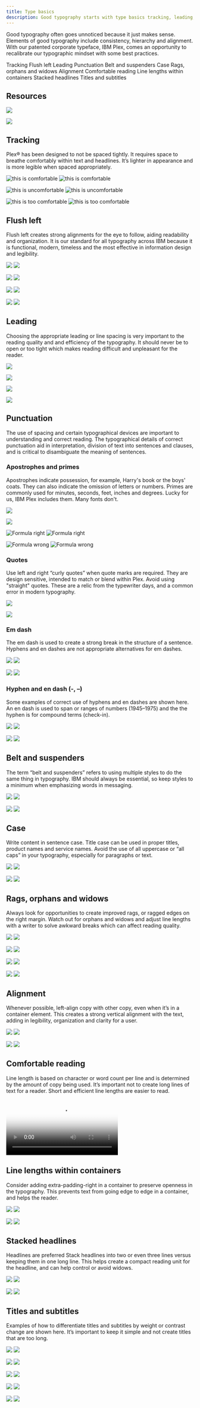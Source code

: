 ```yaml
---
title: Type basics
description: Good typography starts with type basics tracking, leading, alignment and line length. Find guidance for best practices in the use of IBM IBM Plex®.
---
```


<PageDescription>

Good typography often goes unnoticed because it just makes sense. Elements of good typography include consistency, hierarchy and alignment. With our patented corporate typeface, IBM Plex, comes an opportunity to recalibrate our typographic mindset with some best practices.

</PageDescription>

<AnchorLinks>
  <AnchorLink>Tracking</AnchorLink>
  <AnchorLink>Flush left</AnchorLink>
  <AnchorLink>Leading</AnchorLink>
  <AnchorLink>Punctuation</AnchorLink>
  <AnchorLink>Belt and suspenders</AnchorLink>
  <AnchorLink>Case</AnchorLink>
  <AnchorLink>Rags, orphans and widows</AnchorLink>
  <AnchorLink>Alignment</AnchorLink>
  <AnchorLink>Comfortable reading</AnchorLink>
  <AnchorLink>Line lengths within containers</AnchorLink>
  <AnchorLink>Stacked headlines</AnchorLink>
  <AnchorLink>Titles and subtitles</AnchorLink>
</AnchorLinks>

## Resources

<Row className="resource-card-group">
<Column colMd={4} colLg={4} noGutterSm>
    <ResourceCard
      subTitle="IBM Plex® latest typeface version"
      aspectRatio="2:1"
      href="https://github.com/IBM/plex/releases/latest"
      >

![](../images/github-icon.png)

  </ResourceCard>
</Column>
<Column colMd={4} colLg={4} noGutterSm>
    <ResourceCard
      subTitle="IBM Plex® website"
      aspectRatio="2:1"
      href="https://www.ibm.com/plex/"
      >

![](../images/eye.svg)

  </ResourceCard>
</Column>
</Row>

## Tracking

Plex® has been designed to not be spaced tightly. It requires space to breathe comfortably within text and headlines. It’s lighter in appearance and is more legible when spaced appropriately.

<DoDontRow>
<DoDont colMd="12" colLg="12">
<ArtDirection>

![this is comfortable](../images/this-is-comfortable-mobile.svg)
![this is comfortable](../images/this-is-comfortable-desktop.svg)

</ArtDirection>
</DoDont>
</DoDontRow>

<DoDontRow>
<DoDont type="dont" colMd="12" colLg="12">
<ArtDirection>

![this is uncomfortable](../images/this-is-uncomfortable-mobile.svg)
![this is uncomfortable](../images/this-is-uncomfortable-desktop.svg)

</ArtDirection>
</DoDont>
</DoDontRow>

<DoDontRow>
<DoDont type="dont" colMd="12" colLg="12">
<ArtDirection>

![this is too comfortable](../images/this-is-too-comfortable-mobile.svg)
![this is too comfortable](../images/this-is-too-comfortable-desktop.svg)

</ArtDirection>

</DoDont>
</DoDontRow>

## Flush left

Flush left creates strong alignments for the eye to follow, aiding readability and organization. It is our standard for all typography across IBM because it is functional, modern, timeless and the most effective in information design and legibility.

<DoDontRow>
<DoDont>
<ArtDirection>

![](../images/modern-and-sharp-right-mobile.svg)
![](../images/modern-and-sharp-right.svg)

</ArtDirection>
</DoDont>

<DoDont type="dont">
<ArtDirection>

![](../images/modern-and-sharp-wrong-mobile.svg)
![](../images/modern-and-sharp-wrong.svg)

</ArtDirection>
</DoDont>
</DoDontRow>

<DoDontRow>
<DoDont type="dont">
<ArtDirection>

![](../images/modern-and-sharp-wrong-center-mobile.svg)
![](../images/modern-and-sharp-wrong-center.svg)

</ArtDirection>
</DoDont>

<DoDont type="dont">
<ArtDirection>

![](../images/modern-and-sharp-wrong-double.svg)
![](../images/modern-and-sharp-wrong-double-mobile.svg)

</ArtDirection>
</DoDont>
</DoDontRow>

## Leading

Choosing the appropriate leading or line spacing is very important to the reading quality and and efficiency of the typography. It should never be to open or too tight which makes reading difficult and unpleasant for the reader.

<DoDontRow>
<DoDont>

![](../images/leading-do-1.svg)

</DoDont>

<DoDont type="dont">

![](../images/leading-dont-1.svg)

</DoDont>
</DoDontRow>

<DoDontRow>
<DoDont>

![](../images/leading-do-2.svg)

</DoDont>
<DoDont type="dont">

![](../images/leading-dont-2.svg)

</DoDont>
</DoDontRow>

## Punctuation

The use of spacing and certain typographical devices are important to understanding and correct reading. The typographical details of correct punctuation aid in interpretation, division of text into sentences and clauses, and is critical to disambiguate the meaning of sentences.

### Apostrophes and primes

Apostrophes indicate possession, for example, Harry's book or the boys' coats. They can also indicate the omission of letters or numbers. Primes are commonly used for minutes, seconds, feet, inches and degrees. Lucky for us, IBM Plex includes them. Many fonts don't.

<DoDontRow>
<DoDont>

![](../images/i-m-right-mobile.svg)

</DoDont>
<DoDont type="dont">

![](../images/i-m-wrong-mobile.svg)

</DoDont>
</DoDontRow>

<DoDontRow>
<DoDont>
<ArtDirection>

![Formula right](../images/formula-right-mobile.svg)
![Formula right](../images/formula-right.svg)

</ArtDirection>
</DoDont>
<DoDont type="dont">
<ArtDirection>

![Formula wrong](../images/formula-wrong-mobile.svg)
![Formula wrong](../images/formula-wrong.svg)

</ArtDirection>
</DoDont>
</DoDontRow>

### Quotes

Use left and right “curly quotes” when quote marks are required. They are design sensitive, intended to match or blend within Plex. Avoid using "straight" quotes. These are a relic from the typewriter days, and a common error in modern typography.

<DoDontRow>
<DoDont>

![](../images/punctuation-quotes-do.svg)

</DoDont>
<DoDont type="dont">

![](../images/punctuation-quotes-dont.svg)

</DoDont>
</DoDontRow>

### Em dash

The em dash is used to create a strong break in the structure of a sentence. Hyphens and en dashes are not appropriate alternatives for em dashes.

<DoDontRow>
<DoDont colMd="12" colLg="12">
<ArtDirection>

![](../images/the-em-dash-right-mobile.svg)
![](../images/the-em-dash-right-desktop.svg)

</ArtDirection>
</DoDont>
</DoDontRow>

<DoDontRow>
<DoDont type="dont" colMd="12" colLg="12">
<ArtDirection>

![](../images/the-em-dash-wrong-mobile.svg)
![](../images/the-em-dash-wrong-desktop.svg)

</ArtDirection>
</DoDont>
</DoDontRow>

### Hyphen and en dash (-, –)

Some examples of correct use of hyphens and en dashes are shown here. An en dash is used to span or ranges of numbers (1945–1975) and the the hyphen is for compound terms (check-in).

<DoDontRow>
<DoDont colMd={4} colLg={6}>
<ArtDirection>

![](../images/hyphen-en-dash-right-mobile.svg)
![](../images/hyphen-en-dash-right-desktop.svg)

</ArtDirection>
</DoDont>
<DoDont type="dont" colMd={4} colLg={6}>
<ArtDirection>

![](../images/hyphen-en-dash-wrong-mobile.svg)
![](../images/hyphen-en-dash-wrong-desktop.svg)

</ArtDirection>
</DoDont>
</DoDontRow>

## Belt and suspenders

The term “belt and suspenders” refers to using multiple styles to do the same thing in typography. IBM should always be essential, so keep styles to a minimum when emphasizing words in messaging.

<DoDontRow>
<DoDont colMd={4} colLg={6}>
<ArtDirection>

![](../images/belt-and-suspenders-right-mobile.svg)
![](../images/belt-and-suspenders-right-desktop.svg)

</ArtDirection>
</DoDont>
<DoDont type="dont" colMd={4} colLg={6}>
<ArtDirection>

![](../images/belt-and-suspenders-wrong-mobile.svg)
![](../images/belt-and-suspenders-wrong-desktop.svg)

</ArtDirection>
</DoDont>
</DoDontRow>

## Case

Write content in sentence case. Title case can be used in proper titles, product names and service names. Avoid the use of all uppercase or “all caps” in your typography, especially for paragraphs or text.

<DoDontRow>
<DoDont type="do" colMd={12} colLg={12}>
<ArtDirection>

![](../images/i-m-easier-to-read-mobile.svg)
![](../images/i-m-easier-to-read-desktop.svg)

</ArtDirection>
</DoDont>
</DoDontRow>

<DoDontRow>
<DoDont type="dont" colMd={12} colLg={12}>
<ArtDirection>

![](../images/i-m-harder-to-read-mobile.svg)
![](../images/i-m-harder-to-read-desktop.svg)

</ArtDirection>
</DoDont>
</DoDontRow>

## Rags, orphans and widows

Always look for opportunities to create improved rags, or ragged edges on the right margin. Watch out for orphans and widows and adjust line lengths with a writer to solve awkward breaks which can affect reading quality.

<DoDontRow>
<DoDont colMd={4} colLg={6}>
<ArtDirection>

![](../images/Duo_Mobile_TypeBasics_Rags_orphans_and_widows_do_01.svg)
![](../images/rags-orphans-widows-do-1.svg)

</ArtDirection>
</DoDont>
<DoDont type="dont" colMd={4} colLg={6}>
<ArtDirection>

![](../images/Duo_Mobile_TypeBasics_Rags_orphans_and_widows_dont_01.svg)
![](../images/rags-orphans-widows-dont-1.svg)

</ArtDirection>
</DoDont>
</DoDontRow>

<DoDontRow>
<DoDont colMd={4} colLg={6}>
<ArtDirection>

![](../images/Duo_Mobile_TypeBasics_Rags_orphans_and_widows_do_02.svg)
![](../images/rags-orphans-widows-do-2.svg)

</ArtDirection>
</DoDont>
<DoDont type="dont" colMd={4} colLg={6}>
<ArtDirection>

![](../images/Duo_Mobile_TypeBasics_Rags_orphans_and_widows_dont_02.svg)
![](../images/rags-orphans-widows-dont-2.svg)

</ArtDirection>
</DoDont>
</DoDontRow>

## Alignment

Whenever possible, left-align copy with other copy, even when it’s in a container element. This creates a strong vertical alignment with the text, adding in legibility, organization and clarity for a user.

<DoDontRow>
<DoDont colMd={12} colLg={12}>
<ArtDirection>

![](../images/type-to-type-right-mobile.svg)
![](../images/type-to-type-right-desktop.svg)

</ArtDirection>
</DoDont>
</DoDontRow>

<DoDontRow>
<DoDont colMd={12} colLg={12}>
<ArtDirection>

![](../images/type-to-image-right-mobile.svg)
![](../images/type-to-image-right-desktop.svg)

</ArtDirection>
</DoDont>
</DoDontRow>

## Comfortable reading

Line length is based on character or word count per line and is determined by the amount of copy being used. It’s important not to create long lines of text for a reader. Short and efficient line lengths are easier to read.

<Video
  src="/videos/type-basics-comfortable-reading.mp4"
  poster="/images/type-basics-comfortable-reading.gif"
/>

## Line lengths within containers

Consider adding extra-padding-right in a container to preserve openness in the typography. This prevents text from going edge to edge in a container, and helps the reader.

<DoDontRow>
<DoDont colMd={4} colLg={6}>
<ArtDirection>

![](../images/Duo_Mobile_TypeBasics_Line_lengths_within_containers_do.svg)
![](../images/line-lengths-do.svg)

</ArtDirection>
</DoDont>
<DoDont type="dont" colMd={4} colLg={6}>
<ArtDirection>

![](../images/Duo_Mobile_TypeBasics_Line_lengths_within_containers_dont.svg)
![](../images/line-lengths-dont.svg)

</ArtDirection>
</DoDont>
</DoDontRow>

## Stacked headlines

Headlines are preferred Stack headlines into two or even three lines versus keeping them in one long line. This helps create a compact reading unit for the headline, and can help control or avoid widows.

<DoDontRow>
<DoDont colMd={12} colLg={12}>
<ArtDirection>

![](../images/Duo_Mobile_TypeBasics_Stacked_headlines_do.svg)
![](../images/stacked-headlines-do.svg)

</ArtDirection>
</DoDont>
</DoDontRow>

<DoDontRow>
<DoDont type="dont" colMd={12} colLg={12}>
<ArtDirection>

![](../images/Duo_Mobile_TypeBasics_Stacked_headlines_dont.svg)
![](../images/stacked-headlines-dont.svg)

</ArtDirection>
</DoDont>
</DoDontRow>

## Titles and subtitles

Examples of how to differentiate titles and subtitles by weight or contrast change are shown here. It’s important to keep it simple and not create titles that are too long.

<DoDontRow>
<DoDont caption="Bold with regular">
<ArtDirection>

![](../images/keep-it-simple-right-1-mobile.svg)
![](../images/keep-it-simple-right-1.svg)

</ArtDirection>
</DoDont>
<DoDont caption="Semibold with Light">
<ArtDirection>

![](../images/keep-it-simple-right-2-mobile.svg)
![](../images/keep-it-simple-right-2.svg)

</ArtDirection>
</DoDont>
<DoDont caption="Contrast with one weight">
<ArtDirection>

![](../images/keep-it-simple-right-3-mobile.svg)
![](../images/keep-it-simple-right-3.svg)

</ArtDirection>
</DoDont>
</DoDontRow>

<DoDontRow>
<DoDont caption="Scale with one weight">
<ArtDirection>

![](../images/keep-it-simple-right-4-mobile.svg)
![](../images/keep-it-simple-right-4.svg)

</ArtDirection>
</DoDont>
<DoDont caption="Scale with one weight">
<ArtDirection>

![](../images/keep-it-simple-right-5-mobile.svg)
![](../images/keep-it-simple-right-5.svg)

</ArtDirection>
</DoDont>
</DoDontRow>
